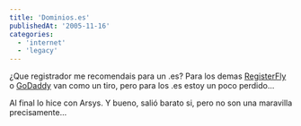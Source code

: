 ```yaml
---
title: 'Dominios.es'
publishedAt: '2005-11-16'
categories:
  - 'internet'
  - 'legacy'
---
```


¿Que registrador me recomendais para un .es? Para los demas [RegisterFly](http://www.registerfly.com/) o [GoDaddy](http://www.godaddy.com/) van como un tiro, pero para los .es estoy un poco perdido...

Al final lo hice con Arsys. Y bueno, salió barato si, pero no son una maravilla precisamente...
